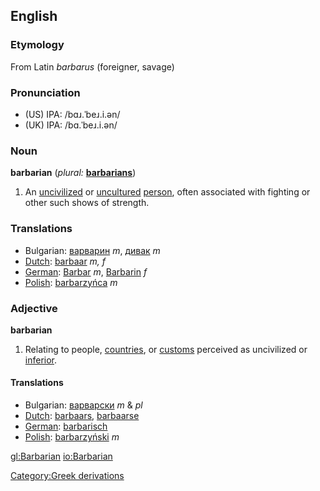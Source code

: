 ==English==

===Etymology===
From Latin ''barbarus'' (foreigner, savage)

===Pronunciation===
*(US) IPA: /bɑɹ.ˈbeɹ.i.ən/
*(UK) IPA: /bɑ.ˈbeɹ.i.ən/

===Noun===
'''barbarian'''  (''plural:'' '''[[barbarians]]''')
# An [[uncivilized]] or [[uncultured]] [[person]], often associated with fighting or other such shows of strength.

===Translations===
*Bulgarian: [[варварин]] ''m'', [[дивак]] ''m''
*[[Dutch]]: [[barbaar]] ''m, f''
*[[German]]: [[Barbar]] ''m'', [[Barbarin]] ''f''
*[[Polish]]: [[barbarzyńca]] ''m''

===Adjective===
'''barbarian'''
#Relating to people, [[country|countries]], or [[custom]]s perceived as uncivilized or [[inferior]].

====Translations====
*Bulgarian: [[варварски]] ''m'' & ''pl''
*[[Dutch]]: [[barbaars]], [[barbaarse]]
*[[German]]: [[barbarisch]]
*[[Polish]]: [[barbarzyński]] ''m''

[[Category:Greek derivations]]

[[gl:Barbarian]]
[[io:Barbarian]]
